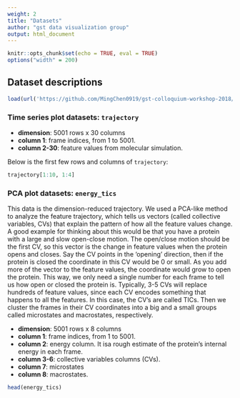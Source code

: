 ```yaml
---
weight: 2
title: "Datasets"
author: "gst data visualization group"
output: html_document
---
```


<style>
pre code, pre, code {
  white-space: pre !important;
  overflow-x: scroll !important;
  word-break: keep-all !important;
  word-wrap: initial !important;
}
</style>

```r
knitr::opts_chunk$set(echo = TRUE, eval = TRUE)
options("width" = 200)
```



## Dataset descriptions

```r
load(url('https://github.com/MingChen0919/gst-colloquium-workshop-2018/raw/master/content/S2-datasets/datasets.RData'))
```

### Time series plot datasets: `trajectory`

* **dimension**: 5001 rows x 30 columns
* **column 1**: frame indices, from 1 to 5001.
* **column 2-30**: feature values from molecular simulation.

Below is the first few rows and columns of `trajectory`:

```r
trajectory[1:10, 1:4]
```

### PCA plot datasets: `energy_tics`

This data is the dimension-reduced trajectory. We used a PCA-like method to analyze the feature trajectory, which tells us vectors (called collective variables, CVs) that explain the pattern of how all the feature values change. A good example for thinking about this would be that you have a protein with a large and slow open-close motion. The open/close motion should be the first CV, so this vector is the change in feature values when the protein opens and closes. Say the CV points in the 'opening' direction, then if the protein is closed the coordinate in this CV would be 0 or small. As you add more of the vector to the feature values, the coordinate would grow to open the protein. This way, we only need a single number for each frame to tell us how open or closed the protein is. Typically, 3-5 CVs will replace hundreds of feature values, since each CV encodes something that happens to all the features. In this case, the CV's are called TICs. Then we cluster the frames in their CV coordinates into a big and a small groups called microstates and macrostates, respectively.


* **dimension**: 5001 rows x 8 columns
* **column 1**: frame indices, from 1 to 5001.
* **column 2**: energy column. It isa rough estimate of the protein's internal energy in each frame.
* **column 3-6**: collective variables columns (CVs).
* **column 7**: microstates
* **column 8**: macrostates.

```r
head(energy_tics)
```

